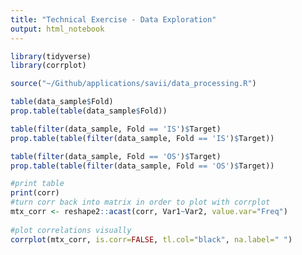 ```yaml
---
title: "Technical Exercise - Data Exploration"
output: html_notebook
---
```


```r
library(tidyverse)
library(corrplot)
```

```r
source("~/Github/applications/savii/data_processing.R")
```

```r
table(data_sample$Fold)
prop.table(table(data_sample$Fold))
```

```r
table(filter(data_sample, Fold == 'IS')$Target)
prop.table(table(filter(data_sample, Fold == 'IS')$Target))
```

```r
table(filter(data_sample, Fold == 'OS')$Target)
prop.table(table(filter(data_sample, Fold == 'OS')$Target))
```

```r
#print table
print(corr)
#turn corr back into matrix in order to plot with corrplot
mtx_corr <- reshape2::acast(corr, Var1~Var2, value.var="Freq")
  
#plot correlations visually
corrplot(mtx_corr, is.corr=FALSE, tl.col="black", na.label=" ")
```
